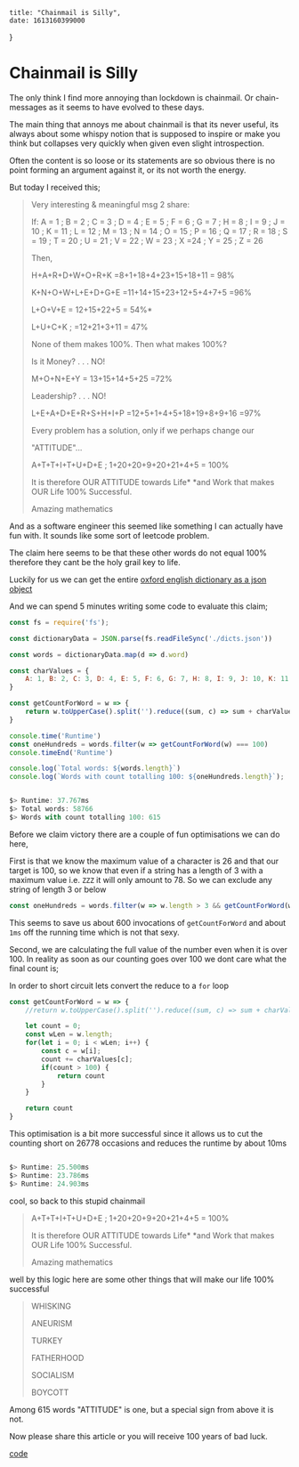     title: "Chainmail is Silly",
    date: 1613160399000
}

# Chainmail is Silly

The only think I find more annoying than lockdown is chainmail. Or chain-messages as it seems to have evolved to these days.

The main thing that annoys me about chainmail is that its never useful, its always about some whispy notion that is supposed to inspire or make you think but collapses very quickly when given even slight introspection.

Often the content is so loose or its statements are so obvious there is no point forming an argument against it, or its not worth the energy.

But today I received this;


>Very interesting & meaningful msg 2 share:
>
> If:
A = 1 ; B = 2 ; C = 3 ; D = 4 ;
E = 5 ; F = 6 ; G = 7 ; H = 8 ;
I = 9 ; J = 10 ; K = 11 ; L = 12 ;
M = 13 ; N = 14 ; O = 15 ; P = 16 ;
Q = 17 ; R = 18 ; S = 19 ; T = 20 ;
U = 21 ; V = 22 ; W = 23 ; X =24 ;
Y = 25 ; Z = 26
>
> Then,
>
>
> H+A+R+D+W+O+R+K
=8+1+18+4+23+15+18+11
= 98%
>
> K+N+O+W+L+E+D+G+E
=11+14+15+23+12+5+4+7+5
=96%
>
> L+O+V+E
= 12+15+22+5
= 54%*
>
> L+U+C+K ;
=12+21+3+11
= 47%
>
>None of them makes 100%.
Then what makes 100%?
>
>Is it Money?
.
.
.
NO!
>
>
> M+O+N+E+Y
= 13+15+14+5+25
=72%
>
> Leadership?
.
.
.
NO!
>
>
> L+E+A+D+E+R+S+H+I+P
=12+5+1+4+5+18+19+8+9+16
=97%
>
> Every problem has a solution, only if we perhaps change our
>
> "ATTITUDE"...
>
> A+T+T+I+T+U+D+E ;
1+20+20+9+20+21+4+5
= 100%
>
> It is therefore OUR ATTITUDE towards Life* *and Work that makes
OUR Life 100% Successful.
>
> Amazing mathematics

And as a software engineer this seemed like something I can actually have fun with. It sounds like some sort of leetcode problem.

The claim here seems to be that these other words do not equal 100% therefore they cant be the holy grail key to life.

Luckily for us we can get the entire [oxford english dictionary as a json object](https://github.com/cduica/Oxford-Dictionary-Json)

And we can spend 5 minutes writing some code to evaluate this claim;

```javascript
const fs = require('fs');

const dictionaryData = JSON.parse(fs.readFileSync('./dicts.json'))

const words = dictionaryData.map(d => d.word)

const charValues = {
    A: 1, B: 2, C: 3, D: 4, E: 5, F: 6, G: 7, H: 8, I: 9, J: 10, K: 11, L: 12, M: 13, N: 14, O: 15, P: 16, Q: 17, R: 18, S: 19, T: 20, U: 21, V: 22, W: 23, X: 24, Y: 25, Z: 26
}

const getCountForWord = w => {
    return w.toUpperCase().split('').reduce((sum, c) => sum + charValues[c] , 0)
}

console.time('Runtime')
const oneHundreds = words.filter(w => getCountForWord(w) === 100)
console.timeEnd('Runtime')

console.log(`Total words: ${words.length}`)
console.log(`Words with count totalling 100: ${oneHundreds.length}`);
```
```javascript

$> Runtime: 37.767ms
$> Total words: 58766
$> Words with count totalling 100: 615
```

Before we claim victory there are a couple of fun optimisations we can do here,

First is that we know the maximum value of a character is 26 and that our target is 100, so we know that even if a string has a length of 3 with a maximum value i.e. `ZZZ` it will only amount to 78. So we can exclude any string of length 3 or below

```javascript
const oneHundreds = words.filter(w => w.length > 3 && getCountForWord(w) === 100)
```

This seems to save us about 600 invocations of `getCountForWord` and about `1ms` off the running time which is not that sexy.


Second, we are calculating the full value of the number even when it is over 100. In reality as soon as our counting goes over 100 we dont care what the final count is;

In order to short circuit lets convert the reduce to a `for` loop

```javascript
const getCountForWord = w => {
    //return w.toUpperCase().split('').reduce((sum, c) => sum + charValues[c] , 0)

    let count = 0;
    const wLen = w.length;
    for(let i = 0; i < wLen; i++) {
        const c = w[i];
        count += charValues[c];
        if(count > 100) {
            return count
        }
    }

    return count
}
```

This optimisation is a bit more successful since it allows us to cut the counting short on 26778 occasions and reduces the runtime by about 10ms

```javascript

$> Runtime: 25.500ms
$> Runtime: 23.786ms
$> Runtime: 24.903ms
```

cool, so back to this stupid chainmail

>A+T+T+I+T+U+D+E ;
1+20+20+9+20+21+4+5
= 100%
>
> It is therefore OUR ATTITUDE towards Life* *and Work that makes
OUR Life 100% Successful.
>
> Amazing mathematics

well by this logic here are some other things that will make our life 100% successful


> WHISKING
>
> ANEURISM
>
> TURKEY
>
> FATHERHOOD
>
> SOCIALISM
>
> BOYCOTT

Among 615 words "ATTITUDE" is one, but a special sign from above it is not.

Now please share this article or you will receive 100 years of bad luck.

[code](https://gist.github.com/ammanvedi/16b2ab5d62a9f9957571b51074f041ca)